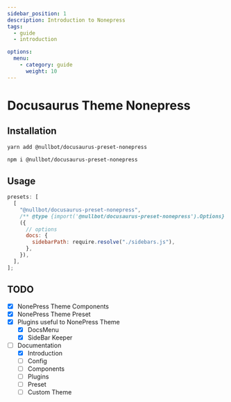 ```yaml
---
sidebar_position: 1
description: Introduction to Nonepress
tags:
  - guide
  - introduction

options:
  menu:
    - category: guide
      weight: 10
---
```



# Docusaurus Theme Nonepress

## Installation

<Tabs>
  <TabItem value="yarn" default>

```bash
yarn add @nullbot/docusaurus-preset-nonepress
```

  </TabItem>
  <TabItem value="npm" default>

```bash
npm i @nullbot/docusaurus-preset-nonepress
```

  </TabItem>
</Tabs>

## Usage

```js title="docusaurus.config.js" showLineNumbers
presets: [
  [
    "@nullbot/docusaurus-preset-nonepress",
    /** @type {import('@nullbot/docusaurus-preset-nonepress').Options} */
    ({
      // options
      docs: {
        sidebarPath: require.resolve("./sidebars.js"),
      },
    }),
  ],
];
```

## TODO

- [x] NonePress Theme Components
- [x] NonePress Theme Preset
- [x] Plugins useful to NonePress Theme
  - [x] DocsMenu
  - [x] SideBar Keeper
- [ ] Documentation
  - [x] Introduction
  - [ ] Config
  - [ ] Components
  - [ ] Plugins
  - [ ] Preset
  - [ ] Custom Theme
